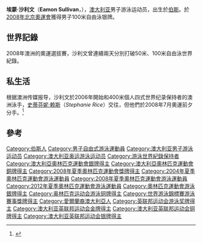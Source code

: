 {{Infobox Swimmer|
| swimmername= 埃蒙·沙利文
| image= Eamon Sullivan at the Wagga Wagga Marketplace.jpg
| fullname = Eamon Sullivan 
| nicknames =  Sully、Eamon The Daemon
| birth_date = {{birth date and age|1985|8|30}}
| birth_place =[[西澳大利亚|西澳大利亚]][[伯斯|伯斯]]
| deathdate =
| deathplace =
| height = {{height|m=1.89}}
| weight = {{weight|kg=78}}
| country  = {{AUS}}
| strokes =  [[自由式|自由式]]、[[混合式|混合式]]
| club = 西海岸游泳俱樂部
| collegeteam = 
| medaltemplates=
{{MedalCountry|{{AUS}}}}
{{MedalSport|男子[[游泳|游泳]]}}
{{MedalCompetition|[[夏季奥林匹克运动会|夏季奥林匹克运动会]]}}
{{MedalSilver|[[2008年夏季奧林匹克運動會游泳比賽|2008年 北京]]|[[2008年夏季奧林匹克運動會男子100米自由泳比賽|100米自由泳]]}}
{{MedalBronze|[[2008年夏季奧林匹克運動會游泳比賽|2008年 北京]]|[[2008年夏季奧林匹克運動會游泳比賽_-_男子4_×_100米自由泳接力|4X100米自由泳接力]]}}
{{MedalCompetition|[[世界游泳錦標賽|世界游泳錦標賽]]}}
{{MedalGold  | [[2007年世界游泳錦標賽|2007年 墨爾本]] | 4X100米四式接力}}
{{MedalBronze| [[2007年世界游泳錦標賽|2007年 墨爾本]] | 100米自由泳}}
{{MedalCompetition|英聯邦運動會}}
{{MedalGold  | [[2006年英聯邦運動會|2006年 墨爾本]] | 4X100米四式接力}}
{{MedalSilver | [[2006年英聯邦運動會|2006年 墨爾本]] | 4X100米自由泳接力}}
{{MedalGold  | [[2010年英聯邦運動會|2010年 新德里]] | 4X100米四式接力}}
{{MedalGold  | [[2010年英聯邦運動會|2010年 新德里]] | 4X100米自由泳接力}}
{{MedalBronze  | [[2010年英聯邦運動會|2010年 新德里]] | 100米自由泳}}

}}
'''埃蒙·沙利文'''（'''Eamon Sullivan'''，{{bd|1985年|8月30日|catIdx=S}}），[[澳大利亚|澳大利亚]]男子游泳运动员，出生於[[伯斯|伯斯]]。於[[2008年北京奧運會|2008年北京奧運會]]獲得男子100米自由泳银牌。

==世界記錄==
2008年澳洲的奧運選拔賽，沙利文曾連續兩天分別打破50米、100米自由泳世界紀錄。

==私生活==
根据澳洲传媒报导，沙利文於2006年開始和400米個人四式世界纪录保持者的澳洲泳手，[[史蒂芬妮·赖斯|史蒂芬妮·赖斯]]（''Stephanie Rice''）交往，但他們於2008年7月奧運前夕分手。<ref>{{cite news | last = English | first = Ben | date = July 30, 2008 | title = Swim sweethearts split up `amicably' | work = [[The_Mercury_(Hobart)|The Mercury (Hobart)]] |accessdate=2008-08-13}}</ref>

==參考==
<references />

{{DEFAULTSORT:Sullivan, Eamon}}
[[Category:伯斯人|Category:伯斯人]]
[[Category:男子自由式游泳運動員|Category:男子自由式游泳運動員]]
[[Category:澳大利亚男子游泳运动员|Category:澳大利亚男子游泳运动员]]
[[Category:澳大利亚奥运游泳运动员|Category:澳大利亚奥运游泳运动员]]
[[Category:游泳世界紀錄保持者|Category:游泳世界紀錄保持者]]
[[Category:澳大利亞奧林匹克運動會銀牌得主|Category:澳大利亞奧林匹克運動會銀牌得主]]
[[Category:澳大利亞奧林匹克運動會銅牌得主|Category:澳大利亞奧林匹克運動會銅牌得主]]
[[Category:2008年夏季奧林匹克運動會獎牌得主|Category:2008年夏季奧林匹克運動會獎牌得主]]
[[Category:2004年夏季奧林匹克運動會游泳運動員|Category:2004年夏季奧林匹克運動會游泳運動員]]
[[Category:2008年夏季奧林匹克運動會游泳運動員|Category:2008年夏季奧林匹克運動會游泳運動員]]
[[Category:2012年夏季奧林匹克運動會游泳運動員|Category:2012年夏季奧林匹克運動會游泳運動員]]
[[Category:奧林匹克運動會游泳銀牌得主|Category:奧林匹克運動會游泳銀牌得主]]
[[Category:奥林匹克运动会游泳铜牌得主|Category:奥林匹克运动会游泳铜牌得主]]
[[Category:世界游泳錦標賽游泳賽事獎牌得主|Category:世界游泳錦標賽游泳賽事獎牌得主]]
[[Category:愛爾蘭裔澳大利亞人|Category:愛爾蘭裔澳大利亞人]]
[[Category:英联邦运动会游泳奖牌得主|Category:英联邦运动会游泳奖牌得主]]
[[Category:澳大利亚英联邦运动会金牌得主|Category:澳大利亚英联邦运动会金牌得主]]
[[Category:澳大利亚英联邦运动会铜牌得主|Category:澳大利亚英联邦运动会铜牌得主]]
[[Category:澳大利亚英联邦运动会银牌得主|Category:澳大利亚英联邦运动会银牌得主]]